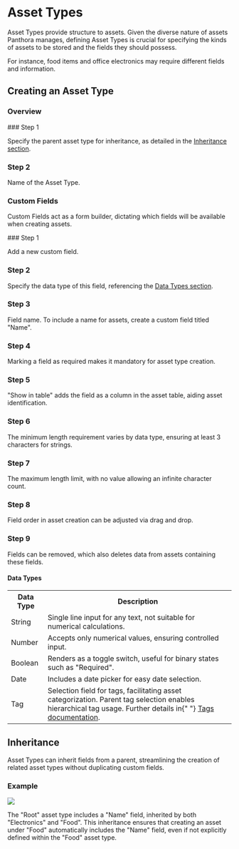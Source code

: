 
# Asset Types

Asset Types provide structure to assets. Given the diverse nature of assets Panthora manages, defining Asset Types is crucial for specifying the kinds of assets to be stored and the fields they should possess.

For instance, food items and office electronics may require different fields and information.

## Creating an Asset Type

### Overview

<DocsImage path="assetTypes/create-1" />

<Steps>
### Step 1

Specify the parent asset type for inheritance, as detailed in the <a href="#inheritance">Inheritance section</a>.

### Step 2

Name of the Asset Type.

</Steps>

### Custom Fields

Custom Fields act as a form builder, dictating which fields will be available when creating assets.

<DocsImage path="assetTypes/create-2" />

<Steps>
### Step 1

Add a new custom field.

### Step 2

Specify the data type of this field, referencing the <a href="#data-types">Data Types section</a>.

### Step 3

Field name. To include a name for assets, create a custom field titled "Name".

### Step 4

Marking a field as required makes it mandatory for asset type creation.

### Step 5

"Show in table" adds the field as a column in the asset table, aiding asset identification.

### Step 6

The minimum length requirement varies by data type, ensuring at least 3 characters for strings.

### Step 7

The maximum length limit, with no value allowing an infinite character count.

### Step 8

Field order in asset creation can be adjusted via drag and drop.

### Step 9

Fields can be removed, which also deletes data from assets containing these fields.

</Steps>

#### Data Types

<table>
  <tr>
    <th>Data Type</th>
    <th>Description</th>
  </tr>
  <tr>
    <td>String</td>
    <td>
      Single line input for any text, not suitable for numerical calculations.
    </td>
  </tr>
  <tr>
    <td>Number</td>
    <td>Accepts only numerical values, ensuring controlled input.</td>
  </tr>
  <tr>
    <td>Boolean</td>
    <td>
      Renders as a toggle switch, useful for binary states such as "Required".
    </td>
  </tr>
  <tr>
    <td>Date</td>
    <td>Includes a date picker for easy date selection.</td>
  </tr>
  <tr>
    <td>Tag</td>
    <td>
      Selection field for tags, facilitating asset categorization. Parent tag
      selection enables hierarchical tag usage. Further details in{" "}
      <a href="./tags.md">Tags documentation</a>.
    </td>
  </tr>
</table>

## Inheritance

Asset Types can inherit fields from a parent, streamlining the creation of related asset types without duplicating custom fields.

### Example

![](./assets/asset-type-list.png)

The "Root" asset type includes a "Name" field, inherited by both "Electronics" and "Food". This inheritance ensures that creating an asset under "Food" automatically includes the "Name" field, even if not explicitly defined within the "Food" asset type.
